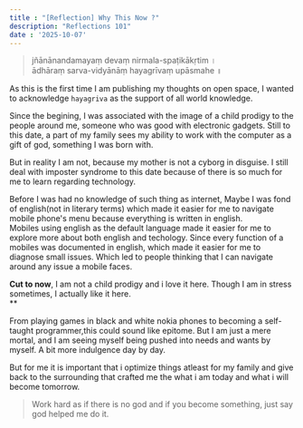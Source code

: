 ```yaml
---
title : "[Reflection] Why This Now ?"
description: "Reflections 101"
date : '2025-10-07'
---
```


> jñānānandamayaṃ devaṃ nirmala-spaṭikākṛtim । <br/>
  ādhāraṃ sarva-vidyānāṃ hayagrīvaṃ upāsmahe ॥

As this is the first time I am publishing my thoughts on open space, I wanted to acknowledge `hayagriva` as the support of all world knowledge.

Since the begining, I was associated with the image of a child prodigy to the people around me, someone who was good with electronic gadgets.
Still to this date, a part of my family sees my ability to work with the computer as a gift of god, something I was born with.

But in reality I am not, because my mother is not a cyborg in disguise. 
I still deal with imposter syndrome to this date because of there is so much for me to learn regarding technology. 

Before I was had no knowledge of such thing as internet, 
Maybe I was fond of english(not in literary terms) which made it easier for me to navigate mobile phone's menu because everything is written in english.<br/>
Mobiles using english as the default language made it easier for me to explore more about both english and techology.
Since every function of a mobiles was documented in english, which made it easier for me to diagnose small issues. 
Which led to people thinking that I can navigate around any issue a mobile faces.


**Cut to now**, I am not a child prodigy and i love it here.
Though I am in stress sometimes, I actually like it here.<br/>
**

From playing games in black and white nokia phones to becoming a self-taught programmer,this could sound like epitome.
But I am just a mere mortal, and I am seeing myself being pushed into needs and wants by myself. A bit more indulgence day by day.


But for me it is important that i optimize things atleast for my family and give back to the surrounding that crafted me the what i am today and what i will become tomorrow.



> Work hard as if there is no god and if you become something, just say god helped me do it.